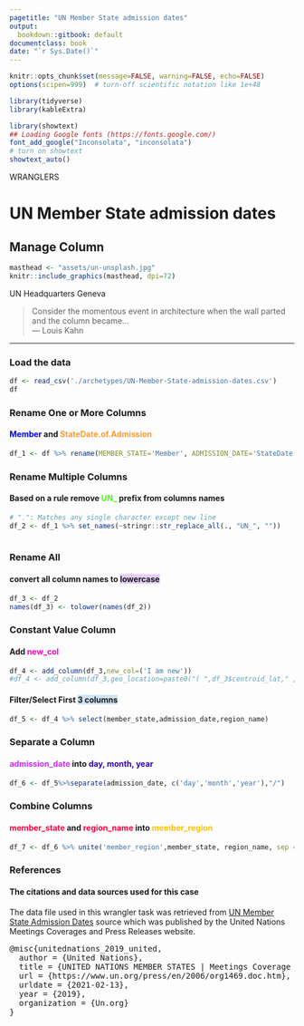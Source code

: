 ```yaml
---
pagetitle: "UN Member State admission dates"
output:
  bookdown::gitbook: default
documentclass: book
date: "`r Sys.Date()`"
---
```


```r

knitr::opts_chunk$set(message=FALSE, warning=FALSE, echo=FALSE)
options(scipen=999)  # turn-off scientific notation like 1e+48

library(tidyverse)
library(kableExtra)

library(showtext)
## Loading Google fonts (https://fonts.google.com/)
font_add_google("Inconsolata", "inconsolata")
# turn on showtext
showtext_auto()

```

WRANGLERS  

# UN Member State admission dates
## Manage Column

```r

masthead <- "assets/un-unsplash.jpg"
knitr::include_graphics(masthead, dpi=72)

```

<div class="figure-text">UN Headquarters Geneva</div>

> Consider the momentous event in architecture when the wall parted and the column became...\
--- Louis Kahn\

***

### Load the data

```r

df <- read_csv('./archetypes/UN-Member-State-admission-dates.csv')
df
```



### Rename One or More Columns
#### <span style="color: #0000FF;font-weight:bold">Member</span> and <span style="color: #FE9A2E;font-weight:bold"> StateDate.of.Admission</span> 

```r

df_1 <- df %>% rename(MEMBER_STATE='Member', ADMISSION_DATE='StateDate of Admission')

```

### Rename Multiple Columns
#### Based on a rule remove <span style="color: #40FF00;font-weight:bold">UN_</span> prefix from columns names

```r
# ".": Matches any single character except new line
df_2 <- df_1 %>% set_names(~stringr::str_replace_all(., "UN_", ""))
 
```

### Rename All
#### convert all column names to <span style="background: #E3CEF6;font-weight:bold">lowercase</span>

```r

df_3 <- df_2
names(df_3) <- tolower(names(df_2))

```


### Constant Value Column
#### Add <span style="color: #FF00BF;font-weight:bold">new_col</span> 


```r

df_4 <- add_column(df_3,new_col=('I am new'))
#df_4 <- add_column(df_3,geo_location=paste0("( ",df_3$centroid_lat," ,",df_3$centroid_long, " )"))


```



#### Filter/Select First <span style="background: #CEE3F6;font-weight:bold">3 columns</span> 

```r

df_5 <- df_4 %>% select(member_state,admission_date,region_name)

```



### Separate a Column
#### <span style="color: #CC2EFA;font-weight:bold">admission_date</span> into <span style="color: #3104B4;font-weight:bold">day, month, year</span>


```r

df_6 <- df_5%>%separate(admission_date, c('day','month','year'),"/")

```



### Combine Columns
#### <span style="color: #FF0040;font-weight:bold">member_state</span> and <span style="color: #FF0040;font-weight:bold">region_name</span> into <span style="color: #FFBF00;font-weight:bold">member_region</span>


```r

df_7 <- df_6 %>% unite('member_region',member_state, region_name, sep = "_", remove = TRUE, na.rm = FALSE)

```


### References
#### The citations and data sources used for this case

The data file used in this wrangler task was retrieved from <a href="https://www.un.org/press/en/2006/org1469.doc.htm" target="_blank">UN Member State Admission Dates</a> source which was published by the United Nations Meetings Coverages and Press Releases website.

<pre>
@misc{unitednations_2019_united,
  author = {United Nations},
  title = {UNITED NATIONS MEMBER STATES | Meetings Coverage and Press Releases},
  url = {https://www.un.org/press/en/2006/org1469.doc.htm},
  urldate = {2021-02-13},
  year = {2019},
  organization = {Un.org}
}
</pre>
